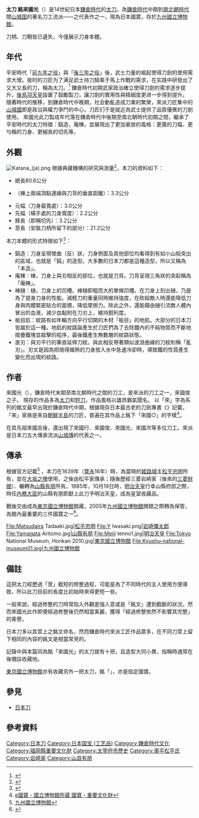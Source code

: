 {{Otheruses|subject=九州博物館的一項收藏品|other=其他刀身有銘上「來國光」的太刀|太刀 銘來國光}}
{{infobox artwork
| title = 太刀 銘來國光
| image_file = 
| caption = 
| other_language_1  = 日語
|other_title_1 = {{lang|ja|太刀 銘来国光/たち めいらいくにみつ}}
| artist =來國光
| year = [[鎌倉時代|鎌倉時代]]
| type = 太刀
| museum = [[九州國立博物館|九州國立博物館]]
}}
'''太刀 銘來國光'''（{{jpn|j=太刀 銘来国光|hg=たち めいらいくにみつ|rm= Tachi mei-Rai Kunimitsu |f=y}}）是14世紀日本[[鎌倉時代|鎌倉時代]]的[[太刀|太刀]]。為[[鎌倉時代|鎌倉時代]]中期到[[南北朝時代|南北朝時代]]間[[山城国|山城国]]的著名刀工流派——{{link-ja|來派|来派}}之代表作之一，現為日本國寶，存於[[九州國立博物館|九州國立博物館]]。

刀柄、刀鞘皆已遺失，今僅展示刀身本體。

==年代==
平安時代「[[前九年之役|前九年之役]]」與「[[後三年之役|後三年之役]]」後，武士力量的崛起使得刀劍的使用需求大增。彼时的刀匠为了满足武士持刀騎乘于馬上作戰的需求，在实践中研發出了又大又長的刀，稱為太刀。<ref>{{Cite book|title=日本刀ビジュアル名鑑|last=|first=|publisher=株式会社廣済堂|year=2015|isbn=978-433-180-308-0|location=|pages=}}</ref>
鎌倉時代初期武家政治確立使得刀劍的需求逐步提升，[[後鳥羽天皇|後鳥羽天皇]]設置了{{link-ja|御番鍛冶|御番鍛冶}}鼓勵製刀，讓刀劍的實用性與精細度更进一步得到提升。
隨著時代的推移，到鎌倉時代中晚期，社会動亂造成刀業的繁榮，來派刀匠集中的[[山城國|山城國]]即是政治與權力爭鬥的中心，刀匠们于是就近為武士提供了品質優異的刀劍使用。
來國光此刀製成年代落在鎌倉時代中後期至南北朝時代初期之間，繼承了平安時代的太刀特徵：鎬造，庵棟，並展現出了更加豪放的風格：更廣的刀幅、更勻稱的刀身、更細長的切先等。

==外觀==
[[File:Katana_(ja).png|right]]
根據典藏機構的研究與測量<ref>{{Cite web |url=http://bunka.nii.ac.jp/heritages/detail/148538/4 |title=文化廳 文化遺産オンライン |access-date=2017-01-10 |archive-date=2021-05-17 |archive-url=https://web.archive.org/web/20210517184606/https://bunka.nii.ac.jp/heritages/detail/148538/4 }}</ref>，本刀的資料如下：
*總長80.6公分　
*{{lang|ja|反り}}（棟上兩端頂點連線與刀背的垂直距離）：3.3公分　
*元幅（刀身最寬處）：3.0公分　
*先幅（橫手處的刀身寬度）：2.2公分　
*鋒長（即稱切先）：3.2公分
*莖長（安裝刀柄所留下的部分）：21.2公分
本刀本體的形式特徵如下<ref>{{Cite book|title=萌える！日本刀事典|last=|first=|publisher=TEAS事務所|year=2015|isbn=978-479-861-038-2|location=|pages=}}</ref>：
*鎬造：刀身呈現彎曲（反）狀，刀身側面及其他部位均看得到有如小山般突出的區域，也就是「鎬」的造型。大多數的日本刀都是這種造型，所以又稱為「本造」。
*庵棟：棟，刀身上與刃相反的部位，也就是刀背。刀背呈現三角狀的突起稱為「庵棟」。
*棒樋：樋，刀身上的凹槽。棒樋即粗而大的單條凹槽。在刀身上刻出樋，乃是為了提身刀身的性能。減輕刀的重量同時維持強度，在砍殺敵人時還能降低刀身與肉體緊密貼合的面積，降低摩擦力。除此之外，還能藉由樋引流敵人體內冒出的血液，減少血黏附在刀刃上，維持銳利度。
*板目肌：紋路有如年輪方向平行切開的木材「板目」的地肌。大部分的日本刀皆屬於這一種。地肌的紋路誕產生於刀匠們為了去除鐵內的不純物質而不斷地摺疊鐵塊並敲擊的程序，最後鐵產生無數層的紋路狀態。
*直刃：與刃平行的筆直延伸刀紋。與此相反帶著類似波浪曲線的刀紋則稱「亂刃」。刃文是因為把燒得熾熱的刀身放入水中急速冷卻時，導致鐵的性質產生變化而出現的紋路。

==作者==
來國光（{{lang|ja|らいくにみつ}}），鎌倉時代末期至南北朝時代之間的刀工，是來派的刀工之一，來國俊之子。
現存的作品多為[[太刀|太刀]]和[[短刀|短刀]]，作品風格以雄昂霸氣聞名。
以「來」字為系列的銘文最早出現於鎌倉時代中期，根據現存日本最古老的刀劍專書《{{link-ja|銘尽|銘尽}}》記載，「來」家族是來自[[朝鮮半島|朝鮮半島]]的刀匠，普遍在其作品上銘下「來國○」的字樣<ref>[http://www.emuseum.jp/detail/100021?x=&y=&s=&d_lang=ja&s_lang=ja&word=&class=6&title=&c_e=&region=&era=&cptype=&owner=&pos=1&num=6&mode=detail&century=%7C e國寶 - 國立博物館所蔵 國寶・重要文化財]{{Dead link}}</ref>。

在其先祖來國吉後，還出現了來國行、來國俊、來國光、來國次等多位刀工。來派是日本刀五大傳承流派[[山城傳|山城傳]]的代表之一。

==傳承==
根據官方記載<ref>[http://collection.kyuhaku.jp/gallery/?at=gallery/detail&id=8252 九州國立博物館]</ref>
，本刀在1639年（[[寛永|寛永]]16年）時，為當時的[[姬路城|姬路城]]主[[松平忠明|松平忠明]]所有，並在[[大坂之陣|大坂之陣]]使用，之後由松平家傳承；隨後歷經三菱岩崎家（後來的[[三菱財閥|三菱財閥]]）、輾轉為[[山縣有朋|山縣有朋]]所有。1885年，10月19日時，[[明治天皇|明治天皇]]行幸山縣府邸之際，時任[[內務大臣|內務大臣]]的山縣有朋即獻上此刀予明治天皇，成為皇室收藏品。

戰後交由成為[[東京國立博物館|東京國立博物館]]館藏，2005年[[九州國立博物館|九州國立博物館]]開館之際轉為保管，為館內最重要的三件國寶之一<ref>{{Cite book|title=日本美術之最: 東京、九州國立博物館精品展|last=|first=|publisher=國立故宮博物院|year=2016|isbn=978-957-562-778-2|location=台北 |pages=}}</ref>。

<gallery>
File:Matsudaira Tadaaki.jpg|[[松平忠明|松平忠明]]
File:Y Iwasaki.png|[[岩崎彌太郎|岩崎彌太郎]]
File:Yamagata Aritomo.jpg|[[山縣有朋|山縣有朋]]
File:Meiji tenno1.jpg|[[明治天皇|明治天皇]]
File:Tokyo National Museum, Honkan 2010.jpg|[[東京國立博物館|東京國立博物館]]
File:Kyushu-national-museum01.jpg|[[九州國立博物館|九州國立博物館]]
</gallery>

==備註==
這把太刀經歷過「莖」截短的修整過程，可能是為了不同時代的主人使用方便導致，所以此刀目前的長度比初始時來得更短一些。

一般來說，經過修整的刀時常陷入外觀差強人意或是「銘文」遭到截斷的狀況，然而來國光此作即便經過修整後仍然相當美麗，獲得「經過修整依然不影響其完整」的美譽。

日本刀多以其莖上之銘文命名，然而鎌倉時代來派工匠作品眾多，在不同刀莖上留下相同的內容的銘文是相當常見的。

記錄中與本篇同為銘「來國光」的太刀就有十把，且造型大同小異，指稱時通常在後備註收藏地。

[[東京國立博物館|東京國立博物館]]亦有收藏另外一把太刀，銘「{{lang|ja|来国光 嘉暦二年二月日}}」，亦是指定國寶。

==參見==
*[[日本刀|日本刀]]

== 參考資料 ==
{{reflist}}
[[Category:日本刀|Category:日本刀]]
[[Category:日本国宝_(工艺品)|Category:日本国宝 (工艺品)]]
[[Category:鎌倉時代文化|Category:鎌倉時代文化]]
[[Category:福岡縣重要文化財|Category:福岡縣重要文化財]]
[[Category:太宰府市歷史|Category:太宰府市歷史]]
[[Category:奧平松平氏|Category:奧平松平氏]]
[[Category:岩崎家|Category:岩崎家]]
[[Category:山县有朋|Category:山县有朋]]